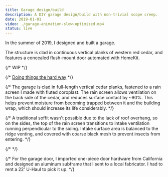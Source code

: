```yaml
---
title: Garage design/build
description: A DIY garage design/build with non-trivial scope creep.
date: 2019-01-01
video: ./garage-animation-slow-optimized.mp4
status: live
---
```



In the summer of 2019, I designed and built a garage.

The structure is clad in continuous vertical planks of western red cedar, and features a concealed flush-mount door automated with HomeKit.

<PostImage src="./garage.jpg" size="large" caption="Concealed one-piece door" />

<PostImage src="./0S7A8334.jpg" size="large" caption="Mitred corners" />

{/* WIP */}

{/* [Doing things the hard way](https://twitter.com/bradcerasani/status/1327043753593417735) */}

{/* The garage is clad in full-length vertical cedar planks, fastened to a rain screen I made with fluted coroplast. The rain screen allows ventilation on the back side of the cedar, and reduces surface contact by ~90%. This helps prevent moisture from becoming trapped between it and the building wrap, which should increase its life considerably. */}

{/* A traditional soffit wasn't possible due to the lack of roof overhang, so on the sides, the top of the rain screen transitions to intake ventilation running perpendicular to the siding. Intake surface area is balanced to the ridge venting, and covered with coarse black mesh to prevent insects from entering. */}

{/* <PostImage src="./IMG_5165.jpg" caption="Rain screen transition to perpendicular soffit detail" /> */}

{/* For the garage door, I imported one-piece door hardware from California and designed an aluminum subframe that I sent to a local fabricator. I had to rent a 22' U-Haul to pick it up. */}
